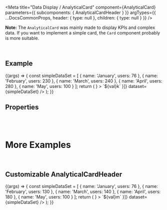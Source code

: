 
<Meta
  title="Data Display / AnalyticalCard"
  component={AnalyticalCard}
  parameters={{
    subcomponents: { AnalyticalCardHeader }
  }}
  argTypes={{
    ...DocsCommonProps,
    header: {
      type: null
    },
    children: {
      type: null
    }
  }}
/>

<DocsHeader />

**Note:** The `AnalyticalCard` was mainly made to display KPIs and complex data. If you want to implement a simple card, the `Card` component probably is more suitable.

<br />

## Example

<Canvas>
  <Story name="Default">
    {(args) => {
      const simpleDataSet = [
        {
          name: 'January',
          users: 76
        },
        {
          name: 'February',
          users: 230
        },
        {
          name: 'March',
          users: 240
        },
        {
          name: 'April',
          users: 280
        },
        {
          name: 'May',
          users: 100
        }
      ];
      return (
        <AnalyticalCard
          header={
            <AnalyticalCardHeader
              title="Title"
              subTitle="Subtitle"
              arrowIndicator={DeviationIndicator.Down}
              indicatorState={ValueState.Success}
              value="Value"
              valueState={ValueState.Success}
              unit="Unit"
              target="Target"
              deviation="Deviation"
              showIndicator={true}
              description="Description"
              counter="Counter"
              counterState={ValueState.Success}
              currency="EUR"
            />
          }
        >
          <LineChart
            noLegend
            dimensions={[{ accessor: 'name' }]}
            measures={[{ accessor: 'users', formatter: (val) => `${val}k` }]}
            dataset={simpleDataSet}
          />
        </AnalyticalCard>
      );
    }}
  </Story>
</Canvas>

## Properties

<ArgsTable story="Default" />

<br />
<br />

# More Examples

<br />

## Customizable AnalyticalCardHeader

<Canvas>
  <Story
    name="Customizable header"
    args={{
      title: 'Project Cost',
      subTitle: 'All active Projects',
      arrowIndicator: DeviationIndicator.Down,
      indicatorState: ValueState.Success,
      value: '100',
      valueState: ValueState.Success,
      unit: 'M',
      target: '120M',
      deviation: '-16.67%',
      showIndicator: true,
      description: 'Current Year',
      counter: '+',
      counterState: ValueState.Success,
      currency: 'USD'
    }}
    argTypes={{
      title: { description: 'Defines the title of the `AnalyticalCardHeader`.' },
      subTitle: { description: 'Defines the subtitle of the `AnalyticalCardHeader`.' },
      value: { description: 'Defines the value of the `AnalyticalCardHeader`.' },
      ...createSelectArgTypes({
        arrowIndicator: DeviationIndicator,
        indicatorState: ValueState,
        valueState: ValueState,
        counterState: ValueState
      }),
      unit: { description: 'Defines the unit displayed next to the value of the `AnalyticalCardHeader`.' },
      target: { description: 'Defines the target value.' },
      deviation: { description: 'Defines the deviation value.' },
      showIndicator: { description: 'Defines whether the deviation indicator should be displayed.' },
      description: { description: 'Defines the description below the value of the `AnalyticalCardHeader`.' },
      counter: { description: 'Defines the counter in the upper right corner of the `AnalyticalCardHeader`.' },
      currency: { description: 'Defines the currency.' },
      onHeaderPress: { description: 'Fired when the `AnalyticalCardHeader` header is clicked.' },
      header: { table: { disable: true } },
      children: { table: { disable: true } },
      ref: { table: { disable: true } }
    }}
  >
    {(args) => {
      const simpleDataSet = [
        {
          name: 'January',
          users: 76
        },
        {
          name: 'February',
          users: 130
        },
        {
          name: 'March',
          users: 140
        },
        {
          name: 'April',
          users: 180
        },
        {
          name: 'May',
          users: 100
        }
      ];
      return (
        <AnalyticalCard
          header={
            <AnalyticalCardHeader
              title={args.title}
              subTitle={args.subTitle}
              arrowIndicator={args.arrowIndicator}
              indicatorState={args.indicatorState}
              value={args.value}
              valueState={args.valueState}
              unit={args.unit}
              target={args.target}
              deviation={args.deviation}
              onHeaderPress={args.onHeaderPress}
              showIndicator={args.showIndicator}
              description={args.description}
              counter={args.counter}
              counterState={args.counterState}
              currency={args.currency}
            />
          }
        >
          <LineChart
            noLegend
            dimensions={[{ accessor: 'name' }]}
            measures={[{ accessor: 'users', formatter: (val) => `${val}m` }]}
            dataset={simpleDataSet}
          />
        </AnalyticalCard>
      );
    }}
  </Story>
</Canvas>

<ArgsTable story="Customizable header" />
